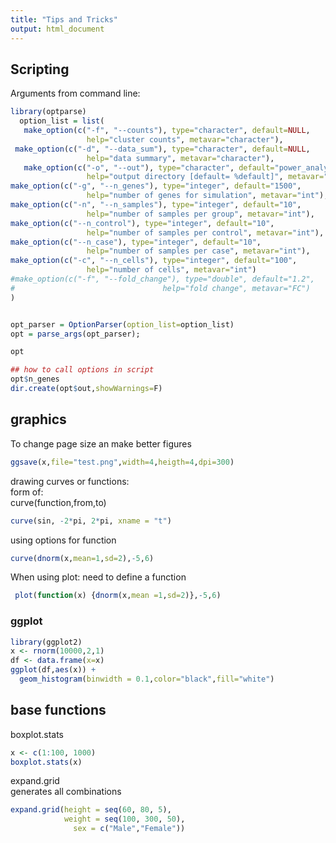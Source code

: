 ```yaml
---
title: "Tips and Tricks"
output: html_document
---
```


## Scripting
Arguments from command line:
```r
 
library(optparse)
  option_list = list(
   make_option(c("-f", "--counts"), type="character", default=NULL,
                 help="cluster counts", metavar="character"),
 make_option(c("-d", "--data_sum"), type="character", default=NULL,
                 help="data summary", metavar="character"),
   make_option(c("-o", "--out"), type="character", default="power_analysis_out",
                 help="output directory [default= %default]", metavar="character"),
make_option(c("-g", "--n_genes"), type="integer", default="1500",
                 help="number of genes for simulation", metavar="int"),
make_option(c("-n", "--n_samples"), type="integer", default="10",
                 help="number of samples per group", metavar="int"),
make_option(c("--n_control"), type="integer", default="10",
                 help="number of samples per control", metavar="int"),
make_option(c("--n_case"), type="integer", default="10",
                 help="number of samples per case", metavar="int"),
make_option(c("-c", "--n_cells"), type="integer", default="100",
                 help="number of cells", metavar="int")
#make_option(c("-f", "--fold_change"), type="double", default="1.2",
#                                 help="fold change", metavar="FC")
)


opt_parser = OptionParser(option_list=option_list)
opt = parse_args(opt_parser);

opt

## how to call options in script
opt$n_genes
dir.create(opt$out,showWarnings=F)

```


## graphics
To change page size an make better figures
```r
ggsave(x,file="test.png",width=4,heigth=4,dpi=300)
```


drawing curves or functions:  
form of:  
curve(function,from,to)
```r
curve(sin, -2*pi, 2*pi, xname = "t")
```
using options for function
```r
curve(dnorm(x,mean=1,sd=2),-5,6)
```
When using plot: need to define a function
```r
 plot(function(x) {dnorm(x,mean =1,sd=2)},-5,6)
```

### ggplot
```r
library(ggplot2)
x <- rnorm(10000,2,1)
df <- data.frame(x=x)
ggplot(df,aes(x)) +
  geom_histogram(binwidth = 0.1,color="black",fill="white")
```


## base functions
boxplot.stats
```r
x <- c(1:100, 1000)
boxplot.stats(x)
```

expand.grid  
generates all combinations
```r
expand.grid(height = seq(60, 80, 5), 
            weight = seq(100, 300, 50),
              sex = c("Male","Female"))
```

